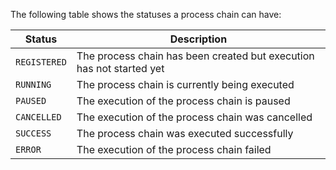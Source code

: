 The following table shows the statuses a <DocsLink href="#process-chains">process chain</DocsLink>
can have:

| Status          | Description
| --------------- | -----------
| `REGISTERED`    | The process chain has been created but execution has not started yet
| `RUNNING`       | The process chain is currently being executed
| `PAUSED`        | The execution of the process chain is paused
| `CANCELLED`     | The execution of the process chain was cancelled
| `SUCCESS`       | The process chain was executed successfully
| `ERROR`         | The execution of the process chain failed
